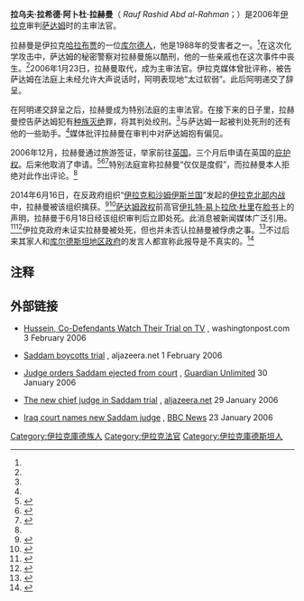 '''拉乌夫·拉希德·阿卜杜·拉赫曼'''（{{lang-ar|رؤوف رشيد عبد الرحمن}} ''Rauf Rashid Abd al-Rahman''；{{bd||1941年||||catIdx=R}}）是2006年[[伊拉克|伊拉克]]审判[[萨达姆|萨达姆]]时{{link-en|伊拉克临时政府特别法庭|Supreme Iraqi Criminal Tribunal}}的主审法官。

拉赫曼是伊拉克[[哈拉布贾|哈拉布贾]]的一位[[库尔德人|库尔德人]]，他是1988年{{link-en|哈拉布贾化学袭击|Halabja chemical attack}}的受害者之一。<ref name="times" />在这次化学攻击中，萨达姆的秘密警察对拉赫曼施以酷刑，他的一些亲戚也在这次事件中丧生。<ref name=mail2014/>2006年1月23日，拉赫曼取代{{link-en|里兹格·穆罕默德·阿明|Rizgar Mohammed Amin}}，成为主审法官。伊拉克媒体曾批评称，被告萨达姆在法庭上未经允许大声说话时，阿明表现地“太过软弱”。此后阿明递交了辞呈。

在阿明递交辞呈之后，拉赫曼成为特别法庭的主审法官。在接下来的日子里，拉赫曼控告萨达姆犯有[[种族灭绝|种族灭绝]]罪，将其判处绞刑。<ref name="times" />与萨达姆一起被判处死刑的还有他的一些助手。<ref name="times" />媒体批评拉赫曼在审判中对萨达姆抱有偏见。

2006年12月，拉赫曼通过旅游签证，举家前往[[英国|英国]]。三个月后申请在英国的[[庇护权|庇护权]]。后来他取消了申请。<ref>{{zh-hans}}{{cite news | url = http://news.163.com/07/0311/03/399A0V6G0001121M.html | title = 审判萨达姆的伊拉克法官逃亡英国 | work = 杭州网 | author =  | date = 2007-03-11 | accessdate =  | archive-url = https://web.archive.org/web/20070325213438/http://news.163.com/07/0311/03/399A0V6G0001121M.html | archive-date = 2007-03-25 | dead-url = yes }}</ref><ref name="times">{{en}}{{cite news | url = http://www.timesonline.co.uk/tol/news/uk/article1527418.ece | title = Judge who sentenced Saddam to death seeks asylum in the UK | work = [[Times|Times]] | author = Devika Bhat, Richard Ford and Ned Parke | date = 2007-05-16 | accessdate = 2008-08-13 | archive-date = 2007-03-19 | archive-url = https://web.archive.org/web/20070319171859/http://www.timesonline.co.uk/tol/news/uk/article1527418.ece | dead-url = no }}</ref><ref>{{en}}{{cite news | url = http://press.jrc.it/NewsExplorer/clusteredition/en/20070317,thesun-819582147ef26e18aa074b2416b1e649.html | title = Saddam's judge seeks asylum | work = Europe Media Monitor | author = ''[[The_Sun_(newspaper)|The Sun]]'' | date = 2007-05-17 | accessdate = 2008-08-13 }}{{dead link|date=2018年3月 |bot=InternetArchiveBot |fix-attempted=yes }}</ref>特别法庭宣称拉赫曼“仅仅是度假”，而拉赫曼本人拒绝对此作出评论。<ref name=mail2014/>

2014年6月16日，在反政府组织“[[伊拉克和沙姆伊斯兰国|伊拉克和沙姆伊斯兰国]]”发起的[[2014年伊拉克北部内战|伊拉克北部内战]]中，拉赫曼被该组织擒获。<ref>{{ar}}{{cite news |last= |first= |date=2014-06-16 |title=الثوار العراقيون: قاضي صدام في قبضتنا.. جهز رقبتك يا «الهالكي» |trans_title=The Iraqi rebels: "Saddam's Judge is within our grasp...Prepare your neck Al-Haliki" |url=http://www.alriyadh.com/945307 |newspaper=Al Riyadh |location=Riyadh, Saudi Arabia |publisher= |accessdate=2014-06-18 |archive-date=2019-08-23 |archive-url=https://web.archive.org/web/20190823090357/http://www.alriyadh.com/945307 |dead-url=no }}</ref><ref>{{ar}}{{cite news| last= | first= | date= 2014-06-16| title= أنباء عن القبض على القاضي رؤوف رشيد الذي قرر إعدام صدام حسين| trans_title= Reports of the arresting of the judge Raud Rashid that sentenced Saddam to death| url= http://www.alwatanvoice.com/arabic/news/2014/06/16/553633.html| newspaper= Donia al watan| accessdate= 2014-06-23| archive-date= 2019-12-01| archive-url= https://web.archive.org/web/20191201164329/https://www.alwatanvoice.com/arabic/news/2014/06/16/553633.html| dead-url= no}}</ref>[[萨达姆政权|萨达姆政权]]前高官[[伊扎特·易卜拉欣·杜里|伊扎特·易卜拉欣·杜里]]在[[脸书|脸书]]上的声明，拉赫曼于6月18日经该组织审判后立即处死。此消息被新闻媒体广泛引用。<ref name=mail2014>{{en}}{{cite news|url=http://www.dailymail.co.uk/news/article-2665360/Judge-sentenced-Saddam-Hussein-death-captured-executed-ISIS.html|work=Mail Online|publisher=Associated Newspapers|title=Judge who sentenced Saddam Hussein to death 'captured and executed by ISIS'|first=Lucy|last=Crossley|date=2014-06-22|accessdate=2014-06-23|archive-date=2021-02-04|archive-url=https://web.archive.org/web/20210204210022/https://www.dailymail.co.uk/news/article-2665360/Judge-sentenced-Saddam-Hussein-death-captured-executed-ISIS.html|dead-url=no}}</ref><ref>{{cite news| last= | first= | date= 2014-06-18| title= الثوار العراقيون: إعدام قاضي صدام حسين| trans_title= The Iraqi rebels: Execution of Saddam's judge| url= http://almesryoon.com/%D8%B9%D8%B1%D8%A8-%D9%88-%D8%B9%D8%A7%D9%84%D9%85/499569-%D8%A7%D9%84%D8%AB%D9%88%D8%A7%D8%B1-%D8%A7%D9%84%D8%B9%D8%B1%D8%A7%D9%82%D9%8A%D9%88%D9%86-%D8%A5%D8%B9%D8%AF%D8%A7%D9%85-%D9%82%D8%A7%D8%B6%D9%8A-%D8%B5%D8%AF%D8%A7%D9%85-%D8%AD%D8%B3%D9%8A%D9%86| language= ar| newspaper= Almesryoon| access-date= 2014-06-23| archive-url= https://web.archive.org/web/20140622015643/http://almesryoon.com/%D8%B9%D8%B1%D8%A8-%D9%88-%D8%B9%D8%A7%D9%84%D9%85/499569-%D8%A7%D9%84%D8%AB%D9%88%D8%A7%D8%B1-%D8%A7%D9%84%D8%B9%D8%B1%D8%A7%D9%82%D9%8A%D9%88%D9%86-%D8%A5%D8%B9%D8%AF%D8%A7%D9%85-%D9%82%D8%A7%D8%B6%D9%8A-%D8%B5%D8%AF%D8%A7%D9%85-%D8%AD%D8%B3%D9%8A%D9%86| archive-date= 2014-06-22| dead-url= yes}}</ref>伊拉克政府未证实拉赫曼被处死，但也并未否认拉赫曼被俘虏之事。<ref>{{zh-hans}}{{cite news | url = http://news.163.com/api/14/0623/10/9VDS4A8H00014JB6.html | title = 判处萨达姆死刑法官欲化妆逃跑 被叛军抓获杀害 | work = [[人民网|人民网]] | author =  | date = 2014-06-23 | accessdate = 2014-06-23 | archive-url = https://web.archive.org/web/20141109050434/http://news.163.com/api/14/0623/10/9VDS4A8H00014JB6.html | archive-date = 2014-11-09 | dead-url = yes }}</ref>不过后来其家人和[[库尔德斯坦地区政府|库尔德斯坦地区政府]]的发言人都宣称此报导是不真实的。<ref>{{cite news|url=http://rudaw.net/english/kurdistan/260620143|date=2014-06-26|title=Kurdish Judge Who Ordered Saddam Hanged is Alive and Well|work=Rudaw English|first=Raed asad|last=ahmed|archiveurl=https://web.archive.org/web/20140626175826/http://rudaw.net/english/kurdistan/260620143|archivedate=2014-06-26|deadurl=no}}</ref>

==注释==
{{reflist}}

==外部链接==
*{{en}}[http://www.washingtonpost.com/wp-dyn/content/article/2006/02/02/AR2006020200262.html  Hussein, Co-Defendants Watch Their Trial on TV] {{Wayback|url=http://www.washingtonpost.com/wp-dyn/content/article/2006/02/02/AR2006020200262.html |date=20171126110034 }}, washingtonpost.com 3 February 2006
*{{en}}[http://english.aljazeera.net/NR/exeres/A5A88B22-87C6-4688-936A-3DBBEA6D9757.htm  Saddam boycotts trial] {{Wayback|url=http://english.aljazeera.net/NR/exeres/A5A88B22-87C6-4688-936A-3DBBEA6D9757.htm |date=20060529203855 }}, aljazeera.net 1 February 2006
*{{en}}[http://www.guardian.co.uk/frontpage/story/0,,1698006,00.html  Judge orders Saddam ejected from court] {{Wayback|url=http://www.guardian.co.uk/frontpage/story/0,,1698006,00.html |date=20071129012326 }}, [[Guardian_Unlimited|Guardian Unlimited]] 30 January 2006
*{{en}}[http://english.aljazeera.net/NR/exeres/CE873BDF-1595-47CE-A381-EE1D57F8D397.htm  The new chief judge in Saddam trial] {{Wayback|url=http://english.aljazeera.net/NR/exeres/CE873BDF-1595-47CE-A381-EE1D57F8D397.htm |date=20061025142300 }}, [[Al_Jazeera|aljazeera.net]] 29 January 2006
*{{en}}[http://news.bbc.co.uk/2/hi/middle_east/4639488.stm  Iraq court names new Saddam judge] {{Wayback|url=http://news.bbc.co.uk/2/hi/middle_east/4639488.stm |date=20210309125833 }}, [[BBC_News_Online|BBC News]] 23 January 2006

[[Category:伊拉克庫德族人|Category:伊拉克庫德族人]]
[[Category:伊拉克法官|Category:伊拉克法官]]
[[Category:伊拉克庫德斯坦人|Category:伊拉克庫德斯坦人]]